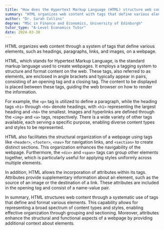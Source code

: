 ```yaml
---
title: "How does the Hypertext Markup Language (HTML) structure web content?"
summary: "HTML organizes web content with tags that define various elements, including headings, paragraphs, links, and images, facilitating the structured presentation of information on webpages."
author: "Dr. Sarah Collins"
degree: "MSc in Finance and Economics, University of Edinburgh"
tutor_type: "A-Level Economics Tutor"
date: 2024-03-30
---
```


HTML organizes web content through a system of tags that define various elements, such as headings, paragraphs, links, and images, on a webpage.

HTML, which stands for Hypertext Markup Language, is the standard markup language used to create webpages. It employs a tagging system to structure and format content on the web. These tags, also referred to as elements, are enclosed in angle brackets and typically appear in pairs, consisting of an opening tag and a closing tag. The content to be displayed is placed between these tags, guiding the web browser on how to render the information.

For example, the `<p>` tag is utilized to define a paragraph, while the heading tags `<h1>` through `<h6>` denote headings, with `<h1>` representing the largest heading and `<h6>` the smallest. Images and hyperlinks are defined through the `<img>` and `<a>` tags, respectively. There is a wide variety of other tags available, each serving a specific purpose, enabling diverse content types and styles to be represented.

HTML also facilitates the structural organization of a webpage using tags like `<header>`, `<footer>`, `<nav>` for navigation links, and `<section>` to create distinct sections. This organization enhances the navigability of the webpage. Furthermore, the `<div>` and `<span>` tags can group other elements together, which is particularly useful for applying styles uniformly across multiple elements.

In addition, HTML allows the incorporation of attributes within its tags. Attributes provide supplementary information about an element, such as the source of an image or the destination of a link. These attributes are included in the opening tag and consist of a name-value pair.

In summary, HTML structures web content through a systematic use of tags that define and format various elements. This capability allows for representing a broad spectrum of content types and styles, enabling effective organization through grouping and sectioning. Moreover, attributes enhance the structural and functional aspects of a webpage by providing additional context about elements.
    